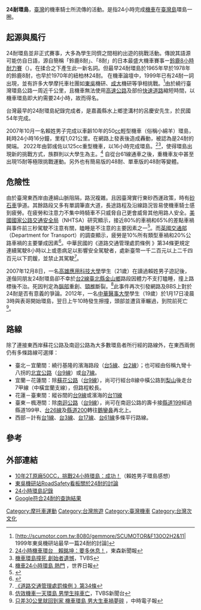 {{noteTA
|1=zh-hans:摩托车;zh-hant:摩托車;zh-tw:機車;zh-hk:電單車;zh-mo:電單車;
}}
'''24耐環島'''，[[臺灣|臺灣]]的機車騎士所流傳的活動。是指24小時完成[[摩托車|機車]]在[[臺灣島|臺灣島]]環島一圈。

== 起源與風行 ==
24耐環島並非正式賽事，大多為學生同儕之間相約出遊的挑戰活動。傳說其語源可能仿自日語，源自簡稱「鈴鹿8耐」、「8耐」的日本最盛大機車賽事ー[[鈴鹿8小時耐力賽|鈴鹿8小時耐力賽]]（{{lang|ja|鈴鹿8時間耐久ロードレース}}）。在揉合之下產生此一新名詞。但最早24耐環島於1965年早於1978年的鈴鹿8耐，也早於1970年的紐柏林24耐。
在機車論壇中，1999年已有24耐一詞出現，並有許多大學摩托車社團如[[東吳大學|東吳]]機研、[[成大|成大]]機研等爭相挑戰。<ref>[http://scumotor.com.tw:8080/gemmore/SCUMOTOR&F130O2H2&11| 1999年東吳機研站最早一篇24耐的討論]</ref>由於繞行臺灣環島公路一周近千公里，且機車無法使用[[高速公路|高速公路]]及部份[[快速道路|快速道路]]縮短時間，以機車環島即大約需要24小時，故而得名。

台灣最早的24耐環島紀錄完成者，是嘉義縣水上鄉塗溝村的呂慶安先生，於民國54年完成。

2007年10月一名賴姓男子完成以車齡10年的50[[立方厘米|cc]]輕型機車（俗稱小綿羊）環島，耗時24小時16分鐘，里程1,021公里。在網路上發表後造成轟動，被認為是24耐的開端。
2022年由郭彧佐以125cc重型機車，以16小時完成環島。<ref>[http://news.pchome.com.tw/society/ettoday/20071210/index-20071210001241040300.html 24小時機車環台　賴銘坤：要多休息！]，東森新聞報</ref><ref>[http://news.pchome.com.tw/society/tvbs/20071209/index-20071209130146390122.html 機車環島撞死 創始者遺憾]，TVBS</ref>，使得環島出現新的挑戰方式，族群則以大學生為主。<ref>[http://www.worldjournal.com/wj-tw-news.php?nt_seq_id=1639584 機車24小時環島 熱門] {{webarchive|url=https://web.archive.org/web/20071219021023/http://www.worldjournal.com/wj-tw-news.php?nt_seq_id=1639584 |date=2007-12-19 }}，世界日報</ref>
自從台61線通車之後，重機車友中甚至出現15耐等極限挑戰運動。另外也有簡易版的48耐、單車版的48耐等變體。

== 危險性 ==
由於臺灣東西岸由連綿山脈阻隔，路況複雜。且因臺灣實行東砂西運政策，時有[[砂石車|砂石車]]爭道。其餘路段又多有單調筆直大道，長途路程及沿線路況皆易使機車騎士感到疲勞。在疲勞和注意力不集中時騎車不只威脅自己更會威脅其他用路人安全。[[美國國家公路交通安全局|美國國家公路交通安全局]]（NHTSA）研究顯示，接近80%的車禍和65%的差點車禍與事件前三秒駕駛不注意有關，瞌睡是不注意的主要因素之一<ref>{{Cite web |url=http://www.nhtsa.gov/portal/site/nhtsa/template.MAXIMIZE/menuitem.416f74e8613992381601031046108a0c/?javax.portlet.tpst=4427b997caacf504a8bdba101891ef9a_ws_MX&javax.portlet.prp_4427b997caacf504a8bdba101891ef9a_viewID=detail_view&javax.portlet.begCacheTok=token&javax.portlet.endCacheTok=token&itemID=71052f9b8559a010VgnVCM1000002c567798RCRD&viewType=standard |title=Breakthrough Research on Real-World Driver Behavior Released |access-date=2008-01-04 |archive-url=https://web.archive.org/web/20080617213606/http://nhtsa.gov/portal/site/nhtsa/template.MAXIMIZE/menuitem.416f74e8613992381601031046108a0c/?javax.portlet.tpst=4427b997caacf504a8bdba101891ef9a_ws_MX&javax.portlet.prp_4427b997caacf504a8bdba101891ef9a_viewID=detail_view&javax.portlet.begCacheTok=token&javax.portlet.endCacheTok=token&itemID=71052f9b8559a010VgnVCM1000002c567798RCRD&viewType=standard |archive-date=2008-06-17 |dead-url=yes }}</ref>。而[[英國交通部|英國交通部]]（Department for Transport）的調查顯示，疲勞是10%所有類型車禍和20%公路車禍的主要肇成因素<ref>{{Cite web |url=http://www.dft.gov.uk/pgr/roadsafety/research/newsletters/roadsafetypart1alcoholdrugsa4708#TopOfPage |title=Road Safety Part 1: Alcohol, drugs, ageing & fatigue - Spring 2003 |access-date=2008-01-04 |archive-url=https://web.archive.org/web/20080228080932/http://www.dft.gov.uk/pgr/roadsafety/research/newsletters/roadsafetypart1alcoholdrugsa4708#TopOfPage#TopOfPage |archive-date=2008-02-28 |dead-url=yes }}</ref>。中華民國的《道路交通管理處罰條例 》第34條更規定連續駕駛8小時以上或患病足以影響安全駕駛者，處新臺幣一千二百元以上二千四百元以下罰鍰，並禁止其駕駛<ref>[https://law.moj.gov.tw/LawClass/LawSingle.aspx?Pcode=K0040012&FLNO=34 《道路交通管理處罰條例 》第34條]</ref>。

2007年12月8日，一名[[國立高雄應用科技大學|高雄應用科技大學]]學生（21歲）在讀過賴姓男子遊記後，遂偕同朋友24耐環島卻不幸於[[台2線|台2線]][[新北市|臺北縣]][[金山區_(新北市)|金山鄉]]路段因體力不支打瞌睡，撞上路標後不治。死因判定為[[腦部|腦部]]重創、[[頸椎|頸椎]]斷裂。<ref>[http://news.pchome.com.tw/society/tvbs/20071209/index-20071209130702395839.html 仿效機車一天環島 男學生摔車亡]，TVBS新聞台</ref>此事件再次引發網路及BBS上對於24耐是否有意義的爭論。2012年，一名[[中華醫事大學|中華醫事大學]]學生（19歲）於1月17日凌晨3時與表哥開始環島，翌日上午10時發生擦撞，頭部並遭貨車輾過，到院前死亡<ref>[http://news.chinatimes.com/domestic/11050611/112012011900309.html 只差30公里就回到家 機車環島 男大生車禍夢碎] {{Wayback|url=http://news.chinatimes.com/domestic/11050611/112012011900309.html |date=20120121071347 }}，中時電子報</ref>。

== 路線 ==
除了連接東西岸蘇花公路及南迴公路為大多數環島者所行經的路線外，在東西兩側仍有多條路線可選擇：
*臺北－宜蘭間：繞行基隆的濱海路段（[[台5線|台5線]]、[[台2線|台2線]]）；也可經由俗稱九彎十八拐的[[北宜公路|北宜公路]]（[[台9線|台9線]]）或[[台7線|台7線]]。
*宜蘭－花蓮間：除[[蘇花公路|蘇花公路]]（[[台9線|台9線]]），尚可行經台8線中橫公路到[[梨山|梨山]]後走台7甲線（中橫宜蘭支線），但路程較長。
*花蓮－臺東間：縱谷間的[[台9線|台9線]]或濱海的[[台11線|台11線]]
*臺東－楓港間：除[[南迴公路|南迴公路]]（[[台9線|台9線]]），尚可在南迴公路的壽卡接[[縣道199號|縣道199]]經過縣道199甲、[[台26線|台26線]]及[[縣道200號|縣道200]]轉往[[鵝鑾鼻|鵝鑾鼻]]再北上。
*西部－計有[[台1線|台1線]]、[[台3線|台3線]]、[[台17線|台17線]]、[[台61線|台61線]]多條平行路線。

== 參考 ==
{{reflist}}

== 外部連結 ==
*[http://www.mobile01.com/newsdetail.php?id=3971 10年2T原廠50CC，挑戰24小時環島：成功！]（賴姓男子環島感想）
*[https://web.archive.org/web/20160304085317/http://scumotor.twbbs.org:8080/brdmore/RoadSafety%26628 東吳機研站RoadSafety看板關於24耐的討論]
*[http://picasaweb.google.com/yenzuk/24# 24小時環島記錄]{{dead link|date=2018年2月 |bot=InternetArchiveBot |fix-attempted=yes }}
*[[google:24耐|Google符合24耐的查詢結果]]

[[Category:摩托車運動|Category:摩托車運動]]
[[Category:台灣旅遊|Category:台灣旅遊]]
[[Category:臺灣機車|Category:臺灣機車]]
[[Category:台灣次文化|Category:台灣次文化]]